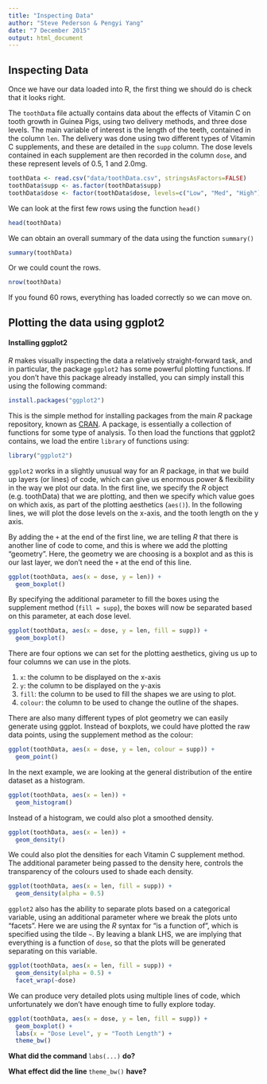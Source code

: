 ```yaml
---
title: "Inspecting Data"
author: "Steve Pederson & Pengyi Yang"
date: "7 December 2015"
output: html_document
---
```


## Inspecting Data

Once we have our data loaded into R, the first thing we should do is check that it looks right.

The `toothData` file actually contains data about the effects of Vitamin C on tooth growth in Guinea Pigs, using two delivery methods, and three dose levels.
The main variable of interest is the length of the teeth, contained in the column `len`.
The delivery was done using two different types of Vitamin C supplements, and these are detailed in the `supp` column.
The dose levels contained in each supplement are then recorded in the column `dose`, and these represent levels of 0.5, 1 and 2.0mg.

```r
toothData <- read.csv("data/toothData.csv", stringsAsFactors=FALSE)
toothData$supp <- as.factor(toothData$supp)
toothData$dose <- factor(toothData$dose, levels=c("Low", "Med", "High"))
```

We can look at the first few rows using the function `head()`

```r
head(toothData)
```

We can obtain an overall summary of the data using the function `summary()`

```r
summary(toothData)
```

Or we could count the rows.

```r
nrow(toothData)
```

If you found 60 rows, everything has loaded correctly so we can move on.


## Plotting the data using ggplot2

#### Installing ggplot2
*R* makes visually inspecting the data a relatively straight-forward task, and in particular, the package `ggplot2` has some powerful plotting functions.
If you don't have this package already installed, you can simply install this using the following command:

```r
install.packages("ggplot2")
```


This is the simple method for installing packages from the main *R* package repository, known as [CRAN](https://cran.r-project.org/).
A package, is essentially a collection of functions for some type of analysis.
To then load the functions that ggplot2 contains, we load the entire `library` of functions using:

```r
library("ggplot2")
```

`ggplot2` works in a slightly unusual way for an *R* package, in that we build up layers (or lines) of code, which can give us enormous power & flexibility in the way we plot our data.
In the first line, we specify the *R* object (e.g. toothData) that we are plotting, and then we specify which value goes on which axis, as part of the plotting aesthetics (`aes()`).
In the following lines, we will plot the dose levels on the x-axis, and the tooth length on the y axis.

By adding the `+` at the end of the first line, we are telling *R* that there is another line of code to come, and this is where we add the plotting "geometry".
Here, the geometry we are choosing is a boxplot and as this is our last layer, we don't need the `+` at the end of this line.

```r
ggplot(toothData, aes(x = dose, y = len)) +
  geom_boxplot()
```

By specifying the additional parameter to fill the boxes using the supplement method (`fill = supp`), the boxes will now be separated based on this parameter, at each dose level.


```r
ggplot(toothData, aes(x = dose, y = len, fill = supp)) +
  geom_boxplot()
```

There are four options we can set for the plotting aesthetics, giving us up to four columns we can use in the plots.

1. `x`: the column to be displayed on the x-axis
2. `y`: the column to be displayed on the y-axis
3. `fill`: the column to be used to fill the shapes we are using to plot.
4. `colour`: the column to be used to change the outline of the shapes.

There are also many different types of plot geometry we can easily generate using ggplot.
Instead of boxplots, we could have plotted the raw data points, using the supplement method as the colour:

```r
ggplot(toothData, aes(x = dose, y = len, colour = supp)) +
  geom_point()
```

In the next example, we are looking at the general distribution of the entire dataset as a histogram.

```r
ggplot(toothData, aes(x = len)) +
  geom_histogram()
```

Instead of a histogram, we could also plot a smoothed density.

```r
ggplot(toothData, aes(x = len)) +
  geom_density()
```

We could also plot the densities for each Vitamin C supplement method.
The additional parameter being passed to the density here, controls the transparency of the colours used to shade each density.

```r
ggplot(toothData, aes(x = len, fill = supp)) +
  geom_density(alpha = 0.5)
```

`ggplot2` also has the ability to separate plots based on a categorical variable, using an additional parameter where we break the plots unto "facets".
Here we are using the *R* syntax for "is a function of", which is specified using the tilde `~`.
By leaving a blank LHS, we are implying that everything is a function of `dose`, so that the plots will be generated separating on this variable.

```r
ggplot(toothData, aes(x = len, fill = supp)) +
  geom_density(alpha = 0.5) +
  facet_wrap(~dose)
```

We can produce very detailed plots using multiple lines of code, which unfortunately we don't have enough time to fully explore today.
```r
ggplot(toothData, aes(x = dose, y = len, fill = supp)) +
  geom_boxplot() +
  labs(x = "Dose Level", y = "Tooth Length") +
  theme_bw()
```

**What did the command **`labs(...)` **do?**

**What effect did the line **`theme_bw()` **have?**